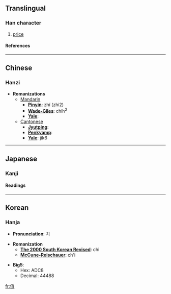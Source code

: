 {{see|値}}

==Translingual==
===Han character===
{{Han char|rad=人|as=08|sn=10|four=2421<sub>6</sub>|canj=人十月一 (OJBM)}}
# [[price]]
====References====
{{Han ref|kx=0109.171|hdz=10171.080|uh=503C|ud=20540}}
----

==Chinese==
===Hanzi===


* '''Romanizations'''
** [[Mandarin]]
*** '''[[Pinyin]]''': zhí (zhi2)
*** '''[[Wade-Giles]]''': chih<sup>2</sup>
*** '''[[Yale]]''': 
**[[Cantonese]]
***'''[[Jyutping]]''':
***'''[[Penkyamp]]''': 
***'''[[Yale]]''': jik6


----
==Japanese==
===Kanji===
{{ja-kanji|grade=|rs=人08}}
====Readings====
{{ja-readings|on=[[ち]] (chi), [[ちょく]] (choku)|kun=[[ね]] (ne), [[あたい]] (atai), [[あう]] (au)}}


----
==Korean==
===Hanja===

* '''Pronunciation''': 치

* '''Romanization'''
** '''[[The 2000 South Korean Revised Romanization|The 2000 South Korean Revised]]''': chi
** '''[[McCune-Reischauer]]''': ch'i

* '''Big5''':
** Hex: ADC8
** Decimal: 44488

[[fr:值]]